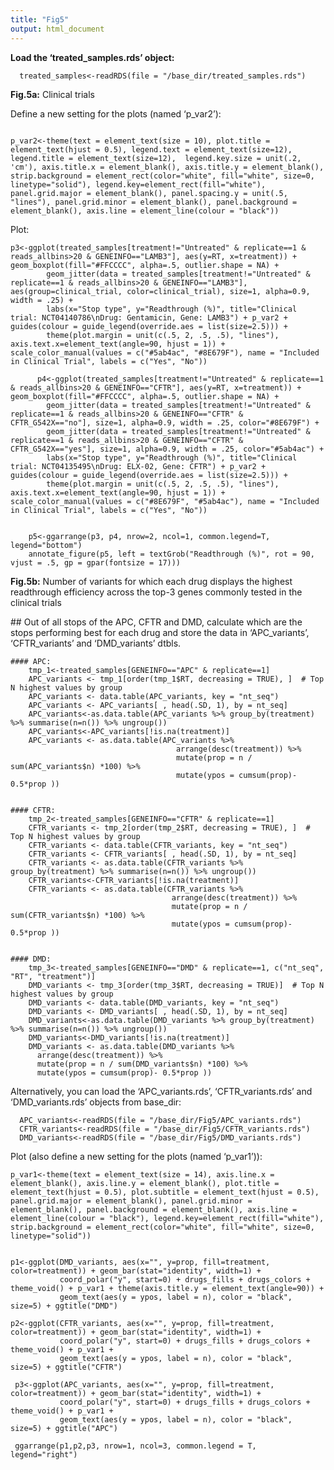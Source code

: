 ---
title: "Fig5"
output: html_document
---


**Load the 'treated_samples.rds' object:**

``` 
  treated_samples<-readRDS(file = "/base_dir/treated_samples.rds")
```

**Fig.5a:** Clinical trials

Define a new setting for the plots (named 'p_var2'):
```
        
p_var2<-theme(text = element_text(size = 10), plot.title = element_text(hjust = 0.5), legend.text = element_text(size=12), legend.title = element_text(size=12),  legend.key.size = unit(.2, 'cm'), axis.title.x = element_blank(), axis.title.y = element_blank(), strip.background = element_rect(color="white", fill="white", size=0, linetype="solid"), legend.key=element_rect(fill="white"), panel.grid.major = element_blank(), panel.spacing.y = unit(.5, "lines"), panel.grid.minor = element_blank(), panel.background = element_blank(), axis.line = element_line(colour = "black"))

```

Plot:


```
p3<-ggplot(treated_samples[treatment!="Untreated" & replicate==1 & reads_allbins>20 & GENEINFO=="LAMB3"], aes(y=RT, x=treatment)) + geom_boxplot(fill="#FFCCCC", alpha=.5, outlier.shape = NA) + 
        geom_jitter(data = treated_samples[treatment!="Untreated" & replicate==1 & reads_allbins>20 & GENEINFO=="LAMB3"], aes(group=clinical_trial, color=clinical_trial), size=1, alpha=0.9, width = .25) +
        labs(x="Stop type", y="Readthrough (%)", title="Clinical trial: NCT04140786\nDrug: Gentamicin, Gene: LAMB3") + p_var2 + guides(colour = guide_legend(override.aes = list(size=2.5))) +
        theme(plot.margin = unit(c(.5, 2, .5, .5), "lines"), axis.text.x=element_text(angle=90, hjust = 1)) + scale_color_manual(values = c("#5ab4ac", "#8E679F"), name = "Included in Clinical Trial", labels = c("Yes", "No"))
      
      p4<-ggplot(treated_samples[treatment!="Untreated" & replicate==1 & reads_allbins>20 & GENEINFO=="CFTR"], aes(y=RT, x=treatment)) + geom_boxplot(fill="#FFCCCC", alpha=.5, outlier.shape = NA) + 
        geom_jitter(data = treated_samples[treatment!="Untreated" & replicate==1 & reads_allbins>20 & GENEINFO=="CFTR" & CFTR_G542X=="no"], size=1, alpha=0.9, width = .25, color="#8E679F") +
        geom_jitter(data = treated_samples[treatment!="Untreated" & replicate==1 & reads_allbins>20 & GENEINFO=="CFTR" & CFTR_G542X=="yes"], size=1, alpha=0.9, width = .25, color="#5ab4ac") +
        labs(x="Stop type", y="Readthrough (%)", title="Clinical trial: NCT04135495\nDrug: ELX-02, Gene: CFTR") + p_var2 + guides(colour = guide_legend(override.aes = list(size=2.5))) +
        theme(plot.margin = unit(c(.5, 2, .5, .5), "lines"), axis.text.x=element_text(angle=90, hjust = 1)) + scale_color_manual(values = c("#8E679F", "#5ab4ac"), name = "Included in Clinical Trial", labels = c("Yes", "No"))


    p5<-ggarrange(p3, p4, nrow=2, ncol=1, common.legend=T, legend="bottom")
    annotate_figure(p5, left = textGrob("Readthrough (%)", rot = 90, vjust = .5, gp = gpar(fontsize = 17)))

```



**Fig.5b:** Number of variants for which each drug displays the highest readthrough efficiency across the top-3 genes commonly tested in the clinical trials

 ## Out of all stops of the APC, CFTR and DMD, calculate which are the stops performing best for each drug and store the data in 'APC_variants', 'CFTR_variants' and 'DMD_variants' dtbls.
```
#### APC:
    tmp_1<-treated_samples[GENEINFO=="APC" & replicate==1]
    APC_variants <- tmp_1[order(tmp_1$RT, decreasing = TRUE), ]  # Top N highest values by group
    APC_variants <- data.table(APC_variants, key = "nt_seq")
    APC_variants <- APC_variants[ , head(.SD, 1), by = nt_seq]
    APC_variants<-as.data.table(APC_variants %>% group_by(treatment) %>% summarise(n=n()) %>% ungroup())
    APC_variants<-APC_variants[!is.na(treatment)]
    APC_variants <- as.data.table(APC_variants %>% 
                                     arrange(desc(treatment)) %>%
                                     mutate(prop = n / sum(APC_variants$n) *100) %>%
                                     mutate(ypos = cumsum(prop)- 0.5*prop ))
    
    
#### CFTR:  
    tmp_2<-treated_samples[GENEINFO=="CFTR" & replicate==1]
    CFTR_variants <- tmp_2[order(tmp_2$RT, decreasing = TRUE), ]  # Top N highest values by group
    CFTR_variants <- data.table(CFTR_variants, key = "nt_seq")
    CFTR_variants <- CFTR_variants[ , head(.SD, 1), by = nt_seq]
    CFTR_variants <- as.data.table(CFTR_variants %>% group_by(treatment) %>% summarise(n=n()) %>% ungroup())
    CFTR_variants<-CFTR_variants[!is.na(treatment)]
    CFTR_variants <- as.data.table(CFTR_variants %>% 
                                    arrange(desc(treatment)) %>%
                                    mutate(prop = n / sum(CFTR_variants$n) *100) %>%
                                    mutate(ypos = cumsum(prop)- 0.5*prop ))

    
#### DMD:
    tmp_3<-treated_samples[GENEINFO=="DMD" & replicate==1, c("nt_seq", "RT", "treatment")]
    DMD_variants <- tmp_3[order(tmp_3$RT, decreasing = TRUE)]  # Top N highest values by group
    DMD_variants <- data.table(DMD_variants, key = "nt_seq")
    DMD_variants <- DMD_variants[ , head(.SD, 1), by = nt_seq]
    DMD_variants<-as.data.table(DMD_variants %>% group_by(treatment) %>% summarise(n=n()) %>% ungroup())
    DMD_variants<-DMD_variants[!is.na(treatment)]
    DMD_variants <- as.data.table(DMD_variants %>% 
      arrange(desc(treatment)) %>%
      mutate(prop = n / sum(DMD_variants$n) *100) %>%
      mutate(ypos = cumsum(prop)- 0.5*prop ))

 ```
 
 
Alternatively, you can load the 'APC_variants.rds', 'CFTR_variants.rds' and 'DMD_variants.rds' objects from base_dir:

```
  APC_variants<-readRDS(file = "/base_dir/Fig5/APC_variants.rds")
  CFTR_variants<-readRDS(file = "/base_dir/Fig5/CFTR_variants.rds")
  DMD_variants<-readRDS(file = "/base_dir/Fig5/DMD_variants.rds")

```

 Plot (also define a new setting for the plots (named 'p_var1')):
 
 
 ```
p_var1<-theme(text = element_text(size = 14), axis.line.x = element_blank(), axis.line.y = element_blank(), plot.title = element_text(hjust = 0.5), plot.subtitle = element_text(hjust = 0.5), panel.grid.major = element_blank(), panel.grid.minor = element_blank(), panel.background = element_blank(), axis.line = element_line(colour = "black"), legend.key=element_rect(fill="white"), strip.background = element_rect(color="white", fill="white", size=0, linetype="solid"))


 p1<-ggplot(DMD_variants, aes(x="", y=prop, fill=treatment, color=treatment)) + geom_bar(stat="identity", width=1) +
            coord_polar("y", start=0) + drugs_fills + drugs_colors + theme_void() + p_var1 + theme(axis.title.y = element_text(angle=90)) +
            geom_text(aes(y = ypos, label = n), color = "black", size=5) + ggtitle("DMD")
            
 p2<-ggplot(CFTR_variants, aes(x="", y=prop, fill=treatment, color=treatment)) + geom_bar(stat="identity", width=1) +
            coord_polar("y", start=0) + drugs_fills + drugs_colors + theme_void() + p_var1 +
            geom_text(aes(y = ypos, label = n), color = "black", size=5) + ggtitle("CFTR")
            
  p3<-ggplot(APC_variants, aes(x="", y=prop, fill=treatment, color=treatment)) + geom_bar(stat="identity", width=1) +
            coord_polar("y", start=0) + drugs_fills + drugs_colors + theme_void() + p_var1 + 
            geom_text(aes(y = ypos, label = n), color = "black", size=5) + ggtitle("APC")
          
  ggarrange(p1,p2,p3, nrow=1, ncol=3, common.legend = T, legend="right")  
 ```            